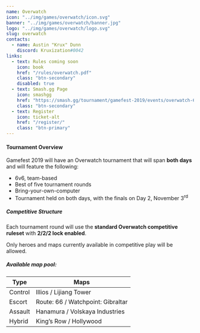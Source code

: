 ---
name: Overwatch
icon: "../img/games/overwatch/icon.svg"
banner: "../img/games/overwatch/banner.jpg"
logo: "../img/games/overwatch/logo.svg"
slug: overwatch
contacts:
  - name: Austin "Krux" Dunn
    discord: Kruxization#0042
links:
  - text: Rules coming soon
    icon: book
    href: "/rules/overwatch.pdf"
    class: "btn-secondary"
    disabled: true
  - text: Smash.gg Page
    icon: smashgg
    href: "https://smash.gg/tournament/gamefest-2019/events/overwatch-6v6-byoc"
    class: "btn-secondary"
  - text: Register
    icon: ticket-alt
    href: "/register/"
    class: "btn-primary"
---

#### Tournament Overview

Gamefest 2019 will have an Overwatch tournament that will span **both days** and will feature the following:

- 6v6, team-based
- Best of five tournament rounds
- Bring-your-own-computer
- Tournament held on both days, with the finals on Day 2, November 3<sup>rd</sup>

##### Competitive Structure

Each tournament round will use the **standard Overwatch competitive ruleset** with **2/2/2 lock enabled**.

Only heroes and maps currently available in competitive play will be allowed.

##### Available map pool:

<div style={{maxWidth: "600px"}} className="mb-3">

| Type    | Maps                              |
|---------|-----------------------------------|
| Control | Illios / Lijiang Tower            |
| Escort  | Route: 66 / Watchpoint: Gibraltar |
| Assault | Hanamura / Volskaya Industries    |
| Hybrid  | King’s Row / Hollywood            |

</div>

<Contact contacts={props.contacts} />
